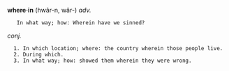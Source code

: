'''where·in'''   (hwâr-n, wâr-)
''adv.''
    In what way; how: Wherein have we sinned? 

''conj.''
   1. In which location; where: the country wherein those people live.
   2. During which.
   3. In what way; how: showed them wherein they were wrong.